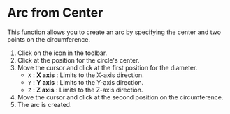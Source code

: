 
# Arc from Center

This function allows you to create an arc by specifying the center and two points on the circumference.

<KinouGaiyou shortcut='' command='Center Point Arc' button='Toolbar' />

1. Click on the icon in the toolbar.
2. Click at the position for the circle's center.
3. Move the cursor and click at the first position for the diameter.
   - `X` : **X axis** : Limits to the X-axis direction.
   - `Y` : **Y axis** : Limits to the Y-axis direction.
   - `Z` : **Z axis** : Limits to the Z-axis direction.
4. Move the cursor and click at the second position on the circumference.
5. The arc is created.
